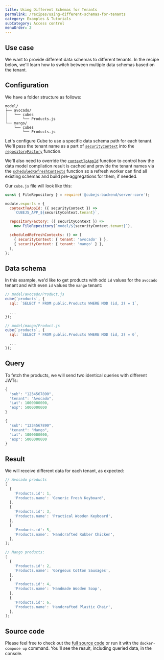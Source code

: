 ```yaml
---
title: Using Different Schemas for Tenants
permalink: /recipes/using-different-schemas-for-tenants
category: Examples & Tutorials
subCategory: Access control
menuOrder: 2
---
```


## Use case

We want to provide different data schemas to different tenants. In the recipe
below, we'll learn how to switch between multiple data schemas based on the
tenant.

## Configuration

We have a folder structure as follows:

```tree
model/
├── avocado/
│   └── cubes
│       └── Products.js
└── mango/
    └── cubes
        └── Products.js
```

Let's configure Cube to use a specific data schema path for each tenant. We'll
pass the tenant name as a part of
[`securityContext`](https://cube.dev/docs/security/context#top) into the
[`repositoryFactory`](https://cube.dev/docs/config#repository-factory) function.

We'll also need to override the
[`contextToAppId`](https://cube.dev/docs/config#context-to-app-id) function to
control how the data model compilation result is cached and provide the tenant
names via the
[`scheduledRefreshContexts`](https://cube.dev/docs/config#scheduled-refresh-contexts)
function so a refresh worker can find all existing schemas and build
pre-aggregations for them, if needed.

Our `cube.js` file will look like this:

```javascript
const { FileRepository } = require('@cubejs-backend/server-core');

module.exports = {
  contextToAppId: ({ securityContext }) =>
    `CUBEJS_APP_${securityContext.tenant}`,

  repositoryFactory: ({ securityContext }) =>
    new FileRepository(`model/${securityContext.tenant}`),

  scheduledRefreshContexts: () => [
    { securityContext: { tenant: 'avocado' } },
    { securityContext: { tenant: 'mango' } },
  ],
};
```

## Data schema

In this example, we'd like to get products with odd `id` values for the
`avocado` tenant and with even `id` values the `mango` tenant:

```javascript
// model/avocado/Product.js
cube(`products`, {
  sql: `SELECT * FROM public.Products WHERE MOD (id, 2) = 1`,

  ...
});

// model/mango/Product.js
cube(`products`, {
  sql: `SELECT * FROM public.Products WHERE MOD (id, 2) = 0`,

  ...
});
```

## Query

To fetch the products, we will send two identical queries with different JWTs:

```javascript
{
  "sub": "1234567890",
  "tenant": "Avocado",
  "iat": 1000000000,
  "exp": 5000000000
}
```

```javascript
{
  "sub": "1234567890",
  "tenant": "Mango",
  "iat": 1000000000,
  "exp": 5000000000
}
```

## Result

We will receive different data for each tenant, as expected:

```javascript
// Avocado products
[
  {
    'Products.id': 1,
    'Products.name': 'Generic Fresh Keyboard',
  },
  {
    'Products.id': 3,
    'Products.name': 'Practical Wooden Keyboard',
  },
  {
    'Products.id': 5,
    'Products.name': 'Handcrafted Rubber Chicken',
  },
];
```

```javascript
// Mango products:
[
  {
    'Products.id': 2,
    'Products.name': 'Gorgeous Cotton Sausages',
  },
  {
    'Products.id': 4,
    'Products.name': 'Handmade Wooden Soap',
  },
  {
    'Products.id': 6,
    'Products.name': 'Handcrafted Plastic Chair',
  },
];
```

## Source code

Please feel free to check out the
[full source code](https://github.com/cube-js/cube/tree/master/examples/recipes/using-different-schemas-for-tenants)
or run it with the `docker-compose up` command. You'll see the result, including
queried data, in the console.
